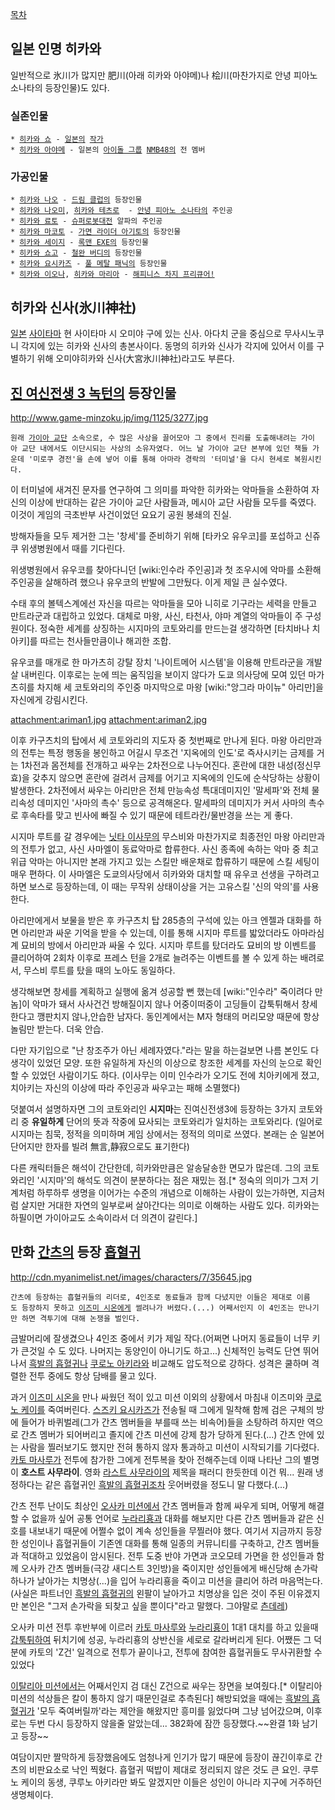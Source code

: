 

[[목차]]

== 일본 인명 히카와 ==
일반적으로 氷川가 많지만 肥川(아래 히카와 아야메)나  桧川(마찬가지로 안녕 피아노 소나타의 등장인물)도 있다.

=== 실존인물 ===
 * [[히카와 쇼]] - [[일본]]의 [[작가]]
 * [[히카와 아야메]] - 일본의 [[아이돌 그룹]] [[NMB48]]의 전 멤버

=== 가공인물 ===
 * [[나오(드림 클럽)|히카와 나오]] - [[드림 클럽]]의 등장인물
 * [[히카와 나오미]], [[히카와 테츠로]]  - [[안녕 피아노 소나타]]의 주인공
 * [[료우토 히카와|히카와 료토]] - [[슈퍼로봇대전]] 알파의 주인공
 * [[히카와 마코토]] - [[가면 라이더 아기토]]의 등장인물
 * [[히카와 세이지]] - [[록맨 EXE]]의 등장인물
 * [[히카와 쇼고]] - [[철완 버디]]의 등장인물
 * [[히카와 요시카즈]] - [[풀 메탈 패닉]]의 등장인물
 * [[히카와 이오나]], [[히카와 마리아]] - [[해피니스 차지 프리큐어!]]

== 히카와 신사(氷川神社) ==
[[일본]] [[사이타마]] 현 사이타마 시 오미야 구에 있는 신사. 아다치 군을 중심으로 무사시노쿠니 각지에 있는 히카와 신사의 총본사이다. 동명의 히카와 신사가 각지에 있어서 이를 구별하기 위해 오미야히카와 신사(大宮氷川神社)라고도 부른다.

== [[진 여신전생 3 녹턴]]의 등장인물 ==
http://www.game-minzoku.jp/img/1125/3277.jpg

 원래 [[가이아 교단]] 소속으로, 수 많은 사상을 끌어모아 그 중에서 진리를 도출해내려는 가이아 교단 내에서도 이단시되는 사상의 소유자였다. 어느 날 가이아 교단 본부에 있던 책들 가운데 '미로쿠 경전'을 손에 넣어 이를 통해 아마라 경락의 '터미널'을 다시 현세로 복원시킨다.

이 터미널에 새겨진 문자를 연구하여 그 의미를 파악한 히카와는 악마들을 소환하여 자신의 이상에 반대하는 같은 가이아 교단 사람들과, 메시아 교단 사람들 모두를 죽였다. 이것이 게임의 극초반부 사건이었던 요요기 공원 봉쇄의 진실.

방해자들을 모두 제거한 그는 '창세'를 준비하기 위해 [타카오 유우코]를 포섭하고 신쥬쿠 위생병원에서 때를 기다린다.

위생병원에서 유우코를 찾아다니던 [wiki:인수라 주인공]과 첫 조우시에 악마를 소환해 주인공을 살해하려 했으나 유우코의 반발에 그만뒀다. 이게 제일 큰 실수였다.

수태 후의 볼텍스계에선 자신을 따르는 악마들을 모아 니히로 기구라는 세력을 만들고 만트라군과 대립하고 있었다. 대체로 마왕, 사신, 타천사, 야마 계열의 악마들이 주 구성원이다. 정숙한 세계를 상징하는 시지마의 코토와리를 만드는걸 생각하면 [타치바나 치아키]를 따르는 천사들만큼이나 해괴한 조합. 

유우코를 매개로 한 마가츠히 강탈 장치 '나이트메어 시스템'을 이용해 만트라군을 개발살 내버린다. 이후로는 눈에 띄는 움직임을 보이지 않다가 도쿄 의사당에 모여 있던 마가츠히를 차지해 세 코토와리의 주인중 마지막으로 마왕 [wiki:"앙그라 마이뉴" 아리만]을 자신에게 강림시킨다.

attachment:ariman1.jpg
attachment:ariman2.jpg

이후 카구츠치의 탑에서 세 코토와리의 지도자 중 첫번째로 만나게 된다. 마왕 아리만과의 전투는 특정 행동을 봉인하고 어길시 무조건 '지옥에의 인도'로 즉사시키는 금제를 거는 1차전과 몸전체를 전개하고 싸우는 2차전으로 나누어진다. 혼란에 대한 내성(정신무효)을 갖추지 않으면 혼란에 걸려서 금제를 어기고 지옥에의 인도에 순삭당하는 상황이 발생한다. 2차전에서 싸우는 아리만은 전체 만능속성 특대데미지인 '말세파'와 전체 물리속성 데미지인 '사마의 촉수' 등으로 공격해온다. 말세파의 데미지가 커서 사마의 촉수로 후속타를 맞고 빈사에 빠질 수 있기 때문에 테트라칸/물반경을 쓰는 게 좋다.

시지마 루트를 갈 경우에는 [[닛타 이사무]]의 무스비와 마찬가지로 최종전인 마왕 아리만과의 전투가 없고, 사신 사마엘이 동료악마로 합류한다. 사신 종족에 속하는 악마 중 최고위급 악마는 아니지만 본래 가지고 있는 스킬만 배운채로 합류하기 때문에 스킬 세팅이 매우 편하다. 이 사마엘은 도쿄의사당에서 히카와와 대치할 때 유우코 선생을 구하려고 하면 보스로 등장하는데, 이 때는 무작위 상태이상을 거는 고유스킬 '신의 악의'를 사용한다.

아리만에게서 보물을 받은 후 카구츠치 탑 285층의 구석에 있는 아크 엔젤과 대화를 하면 아리만과 싸운 기억을 받을 수 있는데, 이를 통해 시지마 루트를 밟았더라도 아마라심계 묘비의 방에서 아리만과 싸울 수 있다. 시지마 루트를 탔더라도 묘비의 방 이벤트를 클리어하여 2회차 이후로 프레스 턴을 2개로 늘려주는 이벤트를 볼 수 있게 하는 배려로서, 무스비 루트를 탔을 때의 노아도 동일하다.

생각해보면 창세를 계획하고 실행에 옮겨 성공할 뻔 했는데 [wiki:"인수라" 죽이려다 만놈]이 악마가 돼서 사사건건 방해질이지 않나 어중이떠중이 고딩들이 갑툭튀해서 창세한다고 깽판치지 않나,안습한 남자다. 동인계에서는 M자 형태의 머리모양 때문에 항상 놀림만 받는다. 더욱 안습.

다만 자기입으로 "난 창조주가 아닌 세례자였다."라는 말을 하는걸보면 나름 본인도 다 생각이 있었던 모양. 또한 유일하게 자신의 이상으로 창조한 세계를 자신의 눈으로 확인할 수 있었던 사람이기도 하다. (이사무는 이미 인수라가 오기도 전에 치아키에게 졌고, 치아키는 자신의 이상에 따라 주인공과 싸우고는 패해 소멸했다)

덧붙여서 설명하자면 그의 코토와리인 '''시지마'''는 진여신전생3에 등장하는 3가지 코토와리 중 '''유일하게''' 단어의 뜻과 작중에 묘사되는 코토와리가 일치하는 코토와리다. (일어로 시지마는 침묵, 정적을 의미하며 게임 상에서는 정적의 의미로 쓰였다. 본래는 순 일본어 단어지만 한자를 빌려 無言,静寂으로도 표기한다)

다른 캐릭터들은 해석이 간단한데, 히카와만큼은 알송달송한 면모가 많은데. 그의 코토와리인 '시지마'의 해석도 의견이 분분하다는 점은 재밌는 점.[* 정숙의 의미가 그저 기계처럼 하루하루 생명을 이어가는 수준의 개념으로 이해하는 사람이 있는가하면, 지금처럼 살지만 거대한 자연의 일부로써 살아간다는 의미로 이해하는 사람도 있다. 히카와는 하필이면 가이아교도 소속이라서 더 의견이 갈린다.]

== 만화 [[간츠]]의 등장 [[흡혈귀]] ==
http://cdn.myanimelist.net/images/characters/7/35645.jpg

 간츠에 등장하는 흡혈귀들의 리더로, 4인조로 동료들과 함께 다녔지만 이들은 제대로 이름도 등장하지 못하고 [[이즈미 시온]]에게 썰려나가 버렸다.(...) 어째서인지 이 4인조는 만나기만 하면 격투기에 대해 논쟁을 벌인다.

금발머리에 잘생겼으나 4인조 중에서 키가 제일 작다.(어쩌면 나머지 동료들이 너무 키가 큰것일 수 도 있다. 나머지는 동양인이 아니기도 하고...) 신체적인 능력도 단연 뛰어나서 [[흑발의 흡혈귀]]나 [[쿠로노 아키라]]와 비교해도 압도적으로 강하다. 성격은 쿨하며 격렬한 전투 중에도 항상 담배를 물고 있다. 

과거 [[이즈미 시온]]을 만나 싸웠던 적이 있고 미션 이외의 상황에서 마침내 이즈미와 [[쿠로노 케이]]를 죽여버린다. [[스즈키 요시카즈]]가 전송될 때 그에게 밀착해 함께 검은 구체의 방에 들어가 바퀴벌레(그가 간츠 멤버들을 부를때 쓰는 비속어)들을 소탕하려 하지만 역으로 간츠 멤버가 되어버리고 졸지에 간츠 미션에 강제 참가 당하게 된다.(...) 간츠 안에 있는 사람을 찔러보기도 했지만 전혀 통하지 않자 통과하고 미션이 시작되기를 기다렸다. [[카토 마사루]]가 전투에 참가한 그에게 전투복을 찾아 전해주는데 이때 나타난 그의 별명이 '''호스트 사무라이'''. 영화 [[라스트 사무라이]]의 제목을 패러디 한듯한데 이건 뭐... 원래 냉정하다는 같은 흡혈귀인 [[흑발의 흡혈귀]]조차 웃어버렸을 정도니 말 다했다.(...)

간츠 전투 난이도 최상인 [[오사카 미션]]에서 간츠 멤버들과 함께 싸우게 되며, 어떻게 해결할 수 없을까 싶어 공통 언어로 [[누라리횽]]과 대화를 해보지만 다른 간츠 멤버들과 같은 신호를 내보내기 때문에 어쩔수 없이 계속 성인들을 무찔러야 했다.
여기서 지금까지 등장한 성인이나 흡혈귀들이 기존엔 대화를 통해 일종의 커뮤니티를 구축하고, 간츠 멤버들과 적대하고 있었음이 암시된다.
전투 도중 반야 가면과 코오모테 가면을 한 성인들과 함께 오사카 간츠 멤버들(극강 새디스트 3인방)을 죽이지만 성인들에게 배신당해 손가락 하나가 날아가는 치명상(...)을 입어 누라리횽을 죽이고 미션을 클리어 하려 마음먹는다.(사실은 파트너인 [[흑발의 흡혈귀]]의 왼팔이 날아가고 치명상을 입은 것이 주된 이유겠지만 본인은 "그저 손가락을 되찾고 싶을 뿐이다"라고 말했다. 그야말로 [[츤데레]])

오사카 미션 전투 후반부에 이르러 [[카토 마사루]]와 [[누라리횽]]이 1대1 대치를 하고 있을때 [[갑툭튀]]하여 뒤치기에 성공, 누라리횽의 상반신을 세로로 갈라버리게 된다. 어쨌든 그 덕분에 카토의 'Z건' 일격으로 전투가 끝이나고, 전투에 참여한 흡혈귀들도 무사귀환할 수 있었다

[[이탈리아 미션]]에서는 어째서인지 검 대신 Z건으로 싸우는 장면을 보여줬다.[* 이탈리아 미션의 석상들은 칼이 통하지 않기 때문인걸로 추측된다] 해방되었을 때에는 [[흑발의 흡혈귀]]가 '모두 죽여버릴까'라는 제안을 해왔지만 흥미를 잃었다며 그냥 넘어갔으며, 이후로는 두번 다시 등장하지 않을줄 알았는데... 382화에 잠깐 등장했다.~~완결 1화 남기고 등장~~

여담이지만 짤막하게 등장했음에도 엄청나게 인기가 많기 때문에 등장이 끊긴이후로 간츠의 비판요소로 낙인 찍혔다. 흡혈귀 떡밥이 제대로 정리되지 않은 것도 큰 요인. 쿠루노 케이의 동생, 쿠루노 아키라만 봐도 알겠지만 이들은 성인이 아니라 지구에 거주하던 생명체이다.
